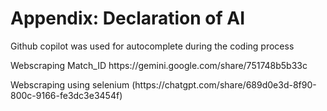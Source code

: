 # Appendix: Declaration of AI

Github copilot was used for autocomplete during the coding process

Webscraping Match_ID
https://gemini.google.com/share/751748b5b33c

Webscraping using selenium
(https://chatgpt.com/share/689d0e3d-8f90-800c-9166-fe3dc3e3454f)
